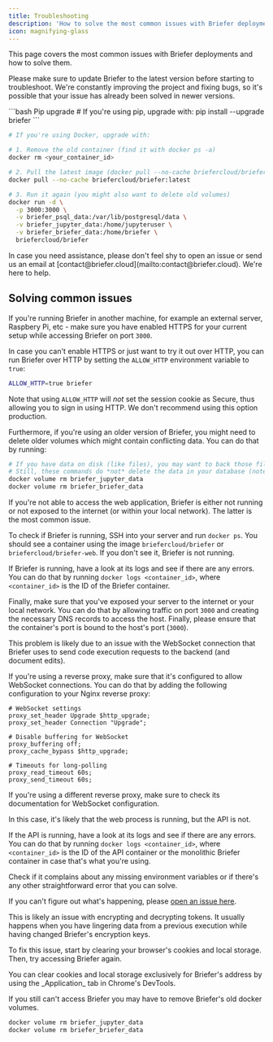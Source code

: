 ```yaml
---
title: Troubleshooting
description: 'How to solve the most common issues with Briefer deployments.'
icon: magnifying-glass
---
```


This page covers the most common issues with Briefer deployments and how to solve them.

Please make sure to update Briefer to the latest version before starting to troubleshoot. We're constantly improving the project and fixing bugs, so it's possible that your issue has already been solved in newer versions.

<CodeGroup>
```bash Pip upgrade
# If you're using pip, upgrade with:
pip install --upgrade briefer
```

```bash Docker upgrade
# If you're using Docker, upgrade with:

# 1. Remove the old container (find it with docker ps -a)
docker rm <your_container_id>

# 2. Pull the latest image (docker pull --no-cache briefercloud/briefer:latest)
docker pull --no-cache briefercloud/briefer:latest

# 3. Run it again (you might also want to delete old volumes)
docker run -d \
  -p 3000:3000 \
  -v briefer_psql_data:/var/lib/postgresql/data \
  -v briefer_jupyter_data:/home/jupyteruser \
  -v briefer_briefer_data:/home/briefer \
  briefercloud/briefer
```

</CodeGroup>

<Info>
  In case you need assistance, please don't feel shy to open an issue or send us
  an email at [contact@briefer.cloud](mailto:contact@briefer.cloud). We're here
  to help.
</Info>

## Solving common issues

<Accordion title="I can access the web application, but the sign-in is not working">

If you're running Briefer in another machine, for example an external server, Raspbery Pi, etc - make sure you have enabled HTTPS for your current setup while accessing Briefer on port `3000`.

In case you can't enable HTTPS or just want to try it out over HTTP, you can run Briefer over HTTP by setting the `ALLOW_HTTP` environment variable to `true`:

```bash
ALLOW_HTTP=true briefer
```

Note that using `ALLOW_HTTP` will _not_ set the session cookie as Secure, thus allowing you to sign in using HTTP. We don't recommend using this option production.

Furthermore, if you're using an older version of Briefer, you might need to delete older volumes which might contain conflicting data. You can do that by running:

```sh
# If you have data on disk (like files), you may want to back those files up before running these commands
# Still, these commands do *not* delete the data in your database (notebooks, dashboards, users, etc)
docker volume rm briefer_jupyter_data
docker volume rm briefer_briefer_data
```

</Accordion>

<Accordion title="I can't access the web application">
If you're not able to access the web application, Briefer is either not running or not exposed to the internet (or within your local network). The latter is the most common issue.

To check if Briefer is running, SSH into your server and run `docker ps`. You should see a container using the image `briefercloud/briefer` or `briefercloud/briefer-web`. If you don't see it, Briefer is not running.

If Briefer is running, have a look at its logs and see if there are any errors. You can do that by running `docker logs <container_id>`, where `<container_id>` is the ID of the Briefer container.

Finally, make sure that you've exposed your server to the internet or your local network. You can do that by allowing traffic on port `3000` and creating the necessary DNS records to access the host. Finally, please ensure that the container's port is bound to the host's port (`3000`).

</Accordion>

<Accordion title="I can access the web application, but I can't run code">

This problem is likely due to an issue with the WebSocket connection that Briefer uses to send code execution requests to the backend (and document edits).

If you're using a reverse proxy, make sure that it's configured to allow WebSocket connections. You can do that by adding the following configuration to your Nginx reverse proxy:

```nginx
# WebSocket settings
proxy_set_header Upgrade $http_upgrade;
proxy_set_header Connection "Upgrade";

# Disable buffering for WebSocket
proxy_buffering off;
proxy_cache_bypass $http_upgrade;

# Timeouts for long-polling
proxy_read_timeout 60s;
proxy_send_timeout 60s;
```

If you're using a different reverse proxy, make sure to check its documentation for WebSocket configuration.
</Accordion>

<Accordion title="I can access the web application, but it can't talk to the API">
In this case, it's likely that the web process is running, but the API is not.

If the API is running, have a look at its logs and see if there are any errors. You can do that by running `docker logs <container_id>`, where `<container_id>` is the ID of the API container or the monolithic Briefer container in case that's what you're using.

Check if it complains about any missing environment variables or if there's any other straightforward error that you can solve.

If you can't figure out what's happening, please [open an issue here](https://github.com/briefercloud/briefer/issues).

</Accordion>

<Accordion title="I get a 500 error whenever I try to access Briefer">

This is likely an issue with encrypting and decrypting tokens. It usually happens when you have lingering data from a previous execution while having changed Briefer's encryption keys.

To fix this issue, start by clearing your browser's cookies and local storage. Then, try accessing Briefer again.

<Tip>
  You can clear cookies and local storage exclusively for Briefer's address by
  using the _Application_ tab in Chrome's DevTools.
</Tip>

If you still can't access Briefer you may have to remove Briefer's old docker volumes.

```sh
docker volume rm briefer_jupyter_data
docker volume rm briefer_briefer_data
```

</Accordion>
